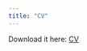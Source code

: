 ```yaml
---
title: "CV"
---
```


Download it here: [CV](https://github.com/Gustavo-Perez-Arrobo/gustavo-perez-arrobo.github.io/blob/main/files/CV_GPA_Oct2025.pdf?raw=true)
